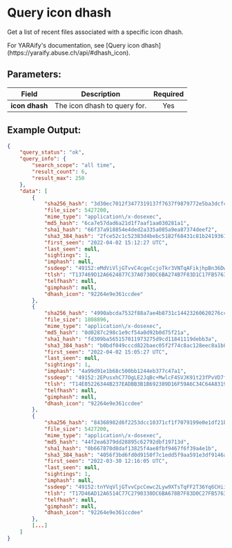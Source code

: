 
# Query icon dhash

Get a list of recent files associated with a specific icon dhash.

<Callout type="info">
	For YARAify's documentation, see [Query icon
	dhash](https://yaraify.abuse.ch/api/#dhash_icon).
</Callout>

## Parameters:

| Field          | Description                  | Required |
| -------------- | ---------------------------- | :------: |
| **icon dhash** | The icon dhash to query for. |   Yes    |

## Example Output:

```json
{
    "query_status": "ok",
    "query_info": {
        "search_scope": "all time",
        "result_count": 6,
        "result_max": 250
    },
    "data": [
        {
            "sha256_hash": "3d30ec7012f3477319137f7637f9879772e5ba3dcfc06dc341e8a4c14ea9598a",
            "file_size": 5427200,
            "mime_type": "application\/x-dosexec",
            "md5_hash": "6ca7e57dad6a21d1f7aaf1aa030281a1",
            "sha1_hash": "66f37a918854e4ded2a335a085a9ea87374deef2",
            "sha3_384_hash": "2fce52c1c52383d4bebc5182f68431c81b241936193a318762bfa3bb8cbce9b9e7ebe8b00b66396c9d0cb61fbb5d7140",
            "first_seen": "2022-04-02 15:12:27 UTC",
            "last_seen": null,
            "sightings": 1,
            "imphash": null,
            "ssdeep": "49152:eMdViVljGTvvC4cgeCcjoTkr3VNTqAFikjhpBn36DwkuxG+GgeGVQGouGU0:eKVijz3gXSoTol9vpBWwdRCaG",
            "tlsh": "T137469D12A6624877C37A0730DC6BA274B7F83D1C17FB5763B384B9DAAAB72407464346",
            "telfhash": null,
            "gimphash": null,
            "dhash_icon": "92264e9e361ccdee"
        },
        {
            "sha256_hash": "4990abcda7532f88a7ae4b8731c14423260620276cc054b495a2d76c390747f8",
            "file_size": 1808896,
            "mime_type": "application\/x-dosexec",
            "md5_hash": "0d0287c298c1e9cf54a0d92b0d75f21a",
            "sha1_hash": "fd309ba565157011973275d9cd11841119debb3a",
            "sha3_384_hash": "b0bdf049cccd822baec05f2f74c8ac128eec8a1b8ccef991fbe4537428b667f0ca1055f84f36cb5a0f38fcc4f7b62cb1",
            "first_seen": "2022-04-02 15:05:27 UTC",
            "last_seen": null,
            "sightings": 1,
            "imphash": "4a99d91e1b68c500bb1244eb377c47a1",
            "ssdeep": "49152:2EPusxhC77OgLE2JqBc+MwlcF4SVJK91t23fPvVD7fZ:SYy73K2UL3tO1fZ",
            "tlsh": "T14E85226344B237EADBB3B1B692389D16F59A6C34C64A8319C381F9762FFDC5641B40E0",
            "telfhash": null,
            "gimphash": null,
            "dhash_icon": "92264e9e361ccdee"
        },
        {
            "sha256_hash": "84368982d6f2253dcc10371cf1f7079199e0e1df21bb9608b0f73103b53283a8",
            "file_size": 5427200,
            "mime_type": "application\/x-dosexec",
            "md5_hash": "44f2ea6379dd28895c62792dbf19713d",
            "sha1_hash": "0b667870d8daf13825f4ae8fbf9467f6f39a4e1b",
            "sha3_384_hash": "4056f3bd6fd0d9150f7c1edd5f9aa591e3df9146a0761eaa6677aabca15d6b485a4bdf44ea80267824df1b6b6b86ff44",
            "first_seen": "2022-03-30 12:16:05 UTC",
            "last_seen": null,
            "sightings": 1,
            "imphash": null,
            "ssdeep": "49152:tnYVqVljGTvvCpcCewc2Lyw9XTsTqFF2T36Yq6CHiiFCzoxv4YN:tYVqjzOCdrLyCjH2T7LCHigC8xv4",
            "tlsh": "T17D46AD12A6514C77C2790330DC6BA678B7F83D0C27FB5763B384B9DAAAB72907464346",
            "telfhash": null,
            "gimphash": null,
            "dhash_icon": "92264e9e361ccdee"
        },
        [...]
    ]
}
```
